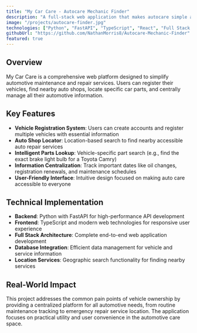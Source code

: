 ```yaml
---
title: "My Car Care - Autocare Mechanic Finder"
description: "A full-stack web application that makes autocare simple and convenient by helping users find local auto services, parts, and manage vehicle information."
image: "/projects/autocare-finder.jpg"
technologies: ["Python", "FastAPI", "TypeScript", "React", "Full Stack Development"]
githubUrl: "https://github.com/NathanMorris8/Autocare-Mechanic-Finder"
featured: true
---
```


## Overview

My Car Care is a comprehensive web platform designed to simplify automotive maintenance and repair services. Users can register their vehicles, find nearby auto shops, locate specific car parts, and centrally manage all their automotive information.

## Key Features

- **Vehicle Registration System**: Users can create accounts and register multiple vehicles with essential information
- **Auto Shop Locator**: Location-based search to find nearby accessible auto repair services
- **Intelligent Parts Lookup**: Vehicle-specific part search (e.g., find the exact brake light bulb for a Toyota Camry)
- **Information Centralization**: Track important dates like oil changes, registration renewals, and maintenance schedules
- **User-Friendly Interface**: Intuitive design focused on making auto care accessible to everyone

## Technical Implementation

- **Backend**: Python with FastAPI for high-performance API development
- **Frontend**: TypeScript and modern web technologies for responsive user experience
- **Full Stack Architecture**: Complete end-to-end web application development
- **Database Integration**: Efficient data management for vehicle and service information
- **Location Services**: Geographic search functionality for finding nearby services

## Real-World Impact

This project addresses the common pain points of vehicle ownership by providing a centralized platform for all automotive needs, from routine maintenance tracking to emergency repair service location. The application focuses on practical utility and user convenience in the automotive care space.
